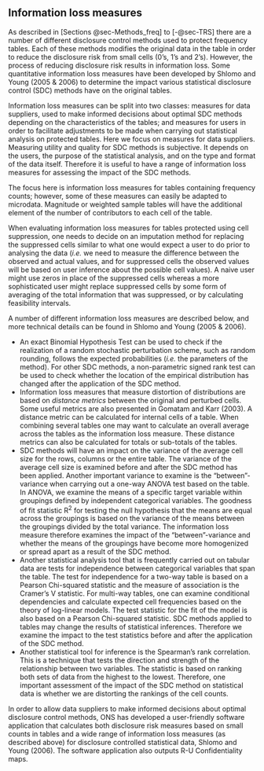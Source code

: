 ## Information loss measures  {#sec-InfLoss_freq}

As described in [Sections @sec-Methods_freq] to [-@sec-TRS] there are a number of different disclosure control methods used to protect frequency tables. Each of these methods modifies the original data in the table in order to reduce the disclosure risk\index{disclosure risk} from small cells (0's, 1's and 2's). However, the process of reducing disclosure risk\index{disclosure risk} results in information loss. Some quantitative information loss measures have been developed by Shlomo and Young (2005 & 2006) to determine the impact various statistical disclosure control (SDC) methods have on the original tables.

Information loss measures can be split into two classes: measures for data suppliers, used to make informed decisions about optimal SDC methods depending on the characteristics of the tables; and measures for users in order to facilitate adjustments to be made when carrying out statistical analysis on protected tables. Here we focus on measures for data suppliers. Measuring utility and quality for SDC methods is subjective. It depends on the users, the purpose of the statistical analysis, and on the type and format of the data itself. Therefore it is useful to have a range of information loss measures for assessing the impact of the SDC methods.

The focus here is information loss measures for tables containing frequency counts; however, some of these measures can easily be adapted to microdata. Magnitude or weighted sample tables will have the additional element of the number of contributors to each cell of the table.

When evaluating information loss measures for tables protected using cell suppression\index{cell suppression}, one needs to decide on an imputation method for replacing the suppressed cells similar to what one would expect a user to do prior to analysing the data (*i.e.* we need to measure the difference between the observed and actual values, and for suppressed cells the observed values will be based on user inference about the possible cell values). A naive user might use zeros in place of the suppressed cells whereas a more sophisticated user might replace suppressed cells by some form of averaging of the total information that was suppressed, or by calculating feasibility intervals.

A number of different information loss measures are described below, and more technical details can be found in Shlomo and Young (2005 & 2006).

-   An exact Binomial Hypothesis Test can be used to check if the realization of a random stochastic perturbation scheme, such as random rounding, follows the expected probabilities (*i.e.* the parameters of the method). For other SDC methods, a non-parametric signed rank test can be used to check whether the location of the empirical distribution has changed after the application of the SDC method.
-   Information loss measures that measure distortion of distributions are based on *distance metrics* between the original and perturbed cells. Some useful metrics are also presented in Gomatam and Karr (2003). A distance metric can be calculated for internal cells of a table. When combining several tables one may want to calculate an overall average across the tables as the information loss measure. These distance metrics can also be calculated for totals or sub-totals of the tables.
-   SDC methods will have an impact on the variance of the average cell size for the rows, columns or the entire table. The variance of the average cell size is examined before and after the SDC method has been applied. Another important variance to examine is the "between"-variance when carrying out a one-way ANOVA test based on the table. In ANOVA, we examine the means of a specific target variable within groupings defined by independent categorical variables. The goodness of fit statistic R^2^ for testing the null hypothesis that the means are equal across the groupings is based on the variance of the means between the groupings divided by the total variance. The information loss measure therefore examines the impact of the "between"-variance and whether the means of the groupings have become more homogenized or spread apart as a result of the SDC method.
-   Another statistical analysis tool that is frequently carried out on tabular data are tests for independence between categorical variables that span the table. The test for independence for a two-way table is based on a Pearson Chi-squared statistic and the measure of association is the Cramer's V statistic. For multi-way tables, one can examine conditional dependencies and calculate expected cell frequencies based on the theory of log-linear models. The test statistic for the fit of the model is also based on a Pearson Chi-squared statistic. SDC methods applied to tables may change the results of statistical inferences. Therefore we examine the impact to the test statistics before and after the application of the SDC method.
-   Another statistical tool for inference is the Spearman's rank correlation. This is a technique that tests the direction and strength of the relationship between two variables. The statistic is based on ranking both sets of data from the highest to the lowest. Therefore, one important assessment of the impact of the SDC method on statistical data is whether we are distorting the rankings of the cell counts.

In order to allow data suppliers to make informed decisions about optimal disclosure control methods, ONS has developed a user-friendly software application that calculates both disclosure risk\index{disclosure risk} measures based on small counts in tables and a wide range of information loss measures (as described above) for disclosure controlled statistical data, Shlomo and Young (2006). The software application also outputs R-U Confidentiality maps.


